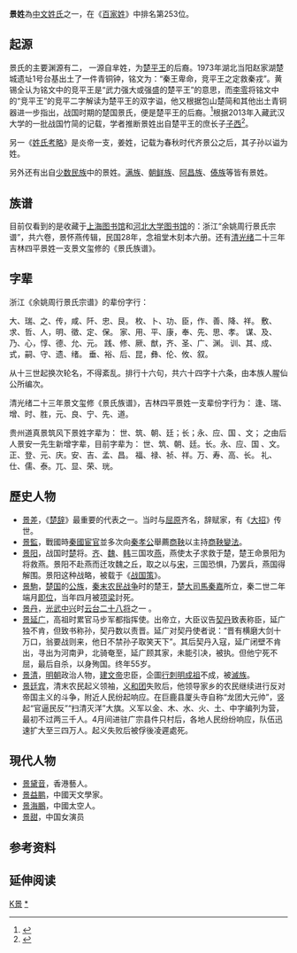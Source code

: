 {{Redirect2|景|中國古代行政區劃名|景州}}
{{不是|井姓}}
{{姓氏
|姓氏=景
|拼音=Jǐng
|中国大陆=Jing
|南京官話=jin<sup>3</sup>
|台湾=Ching
|香港=King
|澳门=Keng
|新加坡=
|马来西亚=
|越南=Cảnh
|韩国=경
|反切=
|同音字=
|堂号=
|郡望=[[晋阳郡|晋阳郡]]
}}

'''景姓'''為[[中文姓氏|中文姓氏]]之一，在《[[百家姓|百家姓]]》中排名第253位。

==起源==
景氏的主要渊源有二，
一源自芈姓，为[[楚平王|楚平王]]的后裔。1973年湖北当阳赵家湖楚城遗址1号台基出土了一件青铜钟，铭文为：“秦王卑命，竞平王之定救秦戎”。黄锡全认为铭文中的竞平王是“武力强大或强盛的楚平王”的意思，而[[李零|李零]]将铭文中的“竞平王”的竞平二字解读为楚平王的双字谥，他又根据包山楚简和其他出土青铜器进一步指出，战国时期的楚国景氏，便是楚平王的后裔。<ref>{{Cite web |url=http://www.bamboosilk.org/wssf/Liling1-01.htm |title=“三閭大夫”考——兼論楚國公族的興衰 |access-date=2011-04-06 |archive-url=https://web.archive.org/web/20110630094805/http://www.bamboosilk.org/Wssf/Liling1-01.htm |archive-date=2011-06-30 |dead-url=yes }}</ref>根据2013年入藏武汉大学的一批战国竹简的记载，学者推断景姓出自楚平王的庶长子[[子西_(令尹)|子西]]<ref>{{Cite web |url=http://hbrb.cnhubei.com/html/hbrb/20130116/hbrb1955513.html |title=2300年前的竹简述说了什么 |accessdate=2013-01-19 |archive-date=2016-03-24 |archive-url=https://web.archive.org/web/20160324184730/http://hbrb.cnhubei.com/html/hbrb/20130116/hbrb1955513.html |dead-url=yes }}</ref>。  

另一《[[姓氏考略|姓氏考略]]》是炎帝一支，姜姓，记载为春秋时代齐景公之后，其子孙以谥为姓。

另外还有出自[[少数民族|少数民族]]中的景姓。[[满族|满族]]、[[朝鲜族|朝鲜族]]、[[阿昌族|阿昌族]]、[[傣族|傣族]]等皆有景姓。

==族谱==
目前仅看到的是收藏于[[上海图书馆|上海图书馆]]和[[河北大学图书馆|河北大学图书馆]]的：浙江“余姚周行景氏宗谱”，共六卷，景怀燕传辑，民国28年，念祖堂木刻本六册。还有[[清|清]][[光绪|光绪]]二十三年吉林四平景姓一支景文玺修的《景氏族谱》。

==字辈==
浙江《余姚周行景氏宗谱》的辈份字行： 

大、瑞、之、传，咸、阡、忠、艮。 
枚、卜、功、臣，作、善、降、祥。 
敷、求、哲、人，明、徵、定、保。 
家、用、平、康，奉、先、思、孝。 
谋、及、乃、心，惇、德、允、元。 
践、修、厥、猷，齐、圣、广、渊。 
训、其、成、式，嗣、守、遗、绪。 
垂、裕、后、昆，彝、伦、攸、叙。 

从十三世起换次轮名，不得紊乱。排行十六句，共六十四字十六条，由本族人腥仙公所编次。 

清光绪二十三年景文玺修《景氏族谱》，吉林四平景姓一支辈份字行为： 
逢、瑞、增、时、胜，元、良、宁、先、道。

贵州道真景筑风下景姓字辈为：
世、筑、朝、廷；长；永、应、国 、文；
之由后人景安一先生新增字辈，目前字辈为：
世、筑、朝、廷。长。永、应、国 、文。
正、登、元、庆。安、吉、孟、昌。
福、禄、祯、祥。万、寿、高、长。
礼、仕、儒、泰。兀、显、荣、珖。

==歷史人物==
*[[景差|景差]]，《[[楚辞|楚辞]]》最重要的代表之一。当时与[[屈原|屈原]]齐名，辞赋家，有《[[大招|大招]]》传世。 
*[[景監|景監]]，戰國時[[秦國|秦國]][[宦官|宦官]]並多次向[[秦孝公|秦孝公]]舉薦[[商鞅|商鞅]]以主持[[商鞅變法|商鞅變法]]。
*[[景阳|景阳]]，战国时[[楚|楚]]将。[[齐|齐]]、[[魏|魏]]、[[韩|韩]]三国攻[[燕|燕]]，燕使太子求救于楚，楚王命景阳为将救燕。景阳不赴燕而迁攻魏之丘，取之以与[[宋|宋]]，三国恐惧，乃罢兵，燕国得解围。景阳这种战略，被载于《[[战国策|战国策]]》。
*[[景駒|景駒]]，[[楚国|楚国]]的[[公族|公族]]，[[秦末农民战争|秦末农民战争]]时的楚王，[[楚|楚]][[大司馬|大司馬]][[秦嘉|秦嘉]]所立，秦二世二年端月[[即位|即位]]，当年四月被[[项梁|项梁]]討死。
*[[景丹|景丹]]，[[光武中兴|光武中兴]]时[[云台二十八将|云台二十八将]]之一 。
*[[景延广|景延广]]，高祖时累官马步军都指挥使。出帝立，大臣议告[[契丹|契丹]]致表称臣，延广独不肯，但致书称孙，契丹数以责晋。延广对契丹使者说：“晋有横磨大剑十万口，翁要战则来，他日不禁孙子取笑天下”。其后契丹入寇，延广闭壁不肯出，寻出为河南尹，北骑奄至，延广顾其家，未能引决，被执。但他宁死不屈，最后自杀，以身殉国。终年55岁。 
*[[景清|景清]]，[[明朝|明朝]]政治人物，[[建文帝|建文帝]]忠臣，企圖[[行刺|行刺]][[明成祖|明成祖]]不成，被[[滅族|滅族]]。
*[[景廷宾|景廷宾]]，清末农民起义领袖，[[义和团|义和团]]失败后，他领导家乡的农民继续进行反对帝国主义的斗争，附近人民纷起响应。在巨鹿县厦头寺自称“龙团大元帅”，竖起“官逼民反”“扫清灭洋”大旗。义军以金、木、水、火、土、中字编列为营，最初不过两三千人。4月间进驻广宗县件只村后，各地人民纷纷响应，队伍迅速扩大至三四万人。起义失败后被俘後凌遲處死。

==現代人物==
*[[景黛音|景黛音]]，香港藝人。
*[[景益鹏|景益鹏]]，中國天文學家。
*[[景海鵬|景海鵬]]，中國太空人。
*[[景甜|景甜]]，中国女演员

==参考资料==
{{reflist}}

== 延伸阅读 ==
{{Wikisource further reading}}

[[Category:漢姓|K景]]
[[Category:景姓|*]]